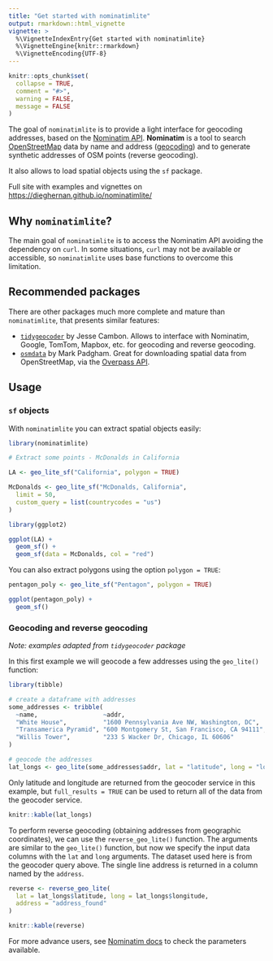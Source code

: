 ```yaml
---
title: "Get started with nominatimlite"
output: rmarkdown::html_vignette
vignette: >
  %\VignetteIndexEntry{Get started with nominatimlite}
  %\VignetteEngine{knitr::rmarkdown}
  %\VignetteEncoding{UTF-8}
---
```


```r
knitr::opts_chunk$set(
  collapse = TRUE,
  comment = "#>",
  warning = FALSE,
  message = FALSE
)
```

The goal of `nominatimlite` is to provide a light interface for geocoding
addresses, based on the [Nominatim
API](https://nominatim.org/release-docs/latest/). **Nominatim** is a tool to
search [OpenStreetMap](https://www.openstreetmap.org/) data by name and address
([geocoding](https://wiki.openstreetmap.org/wiki/Geocoding "Geocoding")) and to
generate synthetic addresses of OSM points (reverse geocoding).

It also allows to load spatial objects using the `sf` package.

Full site with examples and vignettes on
<https://dieghernan.github.io/nominatimlite/>


## Why `nominatimlite`?

The main goal of `nominatimlite` is to access the Nominatim API avoiding
the dependency on `curl`. In some situations, `curl` may not be available
or accessible, so `nominatimlite` uses base functions to overcome this 
limitation.

## Recommended packages
There are other packages much more complete and mature than `nominatimlite`,
that presents similar features:

- [`tidygeocoder`](https://jessecambon.github.io/tidygeocoder/) by Jesse Cambon.
Allows to interface with Nominatim, Google, TomTom, Mapbox, etc. for geocoding and reverse geocoding.
- [`osmdata`](https://docs.ropensci.org/osmdata/) by Mark Padgham. Great for
downloading spatial data from OpenStreetMap, via the [Overpass
API](https://wiki.openstreetmap.org/wiki/Overpass_API).

## Usage

### `sf` objects

With `nominatimlite` you can extract spatial objects easily:

```r
library(nominatimlite)

# Extract some points - McDonalds in California

LA <- geo_lite_sf("California", polygon = TRUE)

McDonalds <- geo_lite_sf("McDonalds, California",
  limit = 50,
  custom_query = list(countrycodes = "us")
)

library(ggplot2)

ggplot(LA) +
  geom_sf() +
  geom_sf(data = McDonalds, col = "red")
```

You can also extract polygons using the option `polygon = TRUE`:

```r

pentagon_poly <- geo_lite_sf("Pentagon", polygon = TRUE)

ggplot(pentagon_poly) +
  geom_sf()
```



### Geocoding and reverse geocoding

*Note: examples adapted from `tidygeocoder` package*

In this first example we will geocode a few addresses using the `geo_lite()`
function:

```r
library(tibble)

# create a dataframe with addresses
some_addresses <- tribble(
  ~name,                  ~addr,
  "White House",          "1600 Pennsylvania Ave NW, Washington, DC",
  "Transamerica Pyramid", "600 Montgomery St, San Francisco, CA 94111",
  "Willis Tower",         "233 S Wacker Dr, Chicago, IL 60606"
)

# geocode the addresses
lat_longs <- geo_lite(some_addresses$addr, lat = "latitude", long = "longitude")
```

Only latitude and longitude are returned from the geocoder service in this
example, but `full_results = TRUE` can be used to return all of the data from
the geocoder service.

```r
knitr::kable(lat_longs)
```

To perform reverse geocoding (obtaining addresses from geographic coordinates),
we can use the `reverse_geo_lite()` function. The arguments are similar to the
`geo_lite()` function, but now we specify the input data columns with the `lat`
and `long` arguments. The dataset used here is from the geocoder query above.
The single line address is returned in a column named by the `address`.

```r
reverse <- reverse_geo_lite(
  lat = lat_longs$latitude, long = lat_longs$longitude,
  address = "address_found"
)
```

```r
knitr::kable(reverse)
```

For more advance users, see [Nominatim
docs](https://nominatim.org/release-docs/latest/api/Search/) to check the
parameters available.
